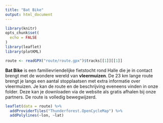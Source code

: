 ```yaml
---
title: "Bat Bike"
output: html_document
---
```


```r
library(knitr)
opts_chunk$set(
  echo = FALSE
)
library(leaflet)
library(plotKML)
```

```r
route <- readGPX("route/route.gpx")$tracks[[1]][[1]]
```

**Bat Bike** is een familievriendelijke fietstocht rond Halle die je in contact brengt met de wondere wereld van **vleermuizen**. De 23 km lange route brengt je langs een aantal stopplaatsen met extra informatie over vleermuizen. Je kan de route en de beschrijving eveneens vinden in onze folder. Deze kan je downloaden via de website als gratis afhalen bij onze partners. De route is volledig bewegwijzerd.


```r
leaflet(data = route) %>%
  addProviderTiles("Thunderforest.OpenCycleMap") %>%
  addPolylines(~lon, ~lat)
```
